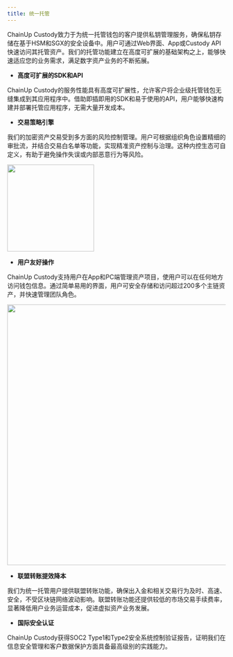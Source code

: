 ```yaml
---
title: 统一托管
---
```


ChainUp Custody致力于为统一托管钱包的客户提供私钥管理服务，确保私钥存储在基于HSM和SGX的安全设备中。用户可通过Web界面、App或Custody API快速访问其托管资产。我们的托管功能建立在高度可扩展的基础架构之上，能够快速适应您的业务需求，满足数字资产业务的不断拓展。

* **高度可扩展的SDK和API**

ChainUp Custody的服务性能具有高度可扩展性，允许客户将企业级托管钱包无缝集成到其应用程序中。借助即插即用的SDK和易于使用的API，用户能够快速构建并部署托管应用程序，无需大量开发成本。

* **交易策略引擎**

我们的加密资产交易受到多方面的风险控制管理。用户可根据组织角色设置精细的审批流，并结合交易白名单等功能，实现精准资产控制与治理。这种内控生态可自定义，有助于避免操作失误或内部恶意行为等风险。

<div className="w-full flex items-center justify-center">
    <img src="/en-us/images/strategy.png" width="200"/>
</div>

* **用户友好操作**

ChainUp Custody支持用户在App和PC端管理资产项目，使用户可以在任何地方访问钱包信息。通过简单易用的界面，用户可安全存储和访问超过200多个主链资产，并快速管理团队角色。

<div className="w-full flex items-center justify-center">
    <img src="/en-us/images/joint1.jpeg" width="600"/>
</div>

* **联盟转账提效降本**

我们为统一托管用户提供联盟转账功能，确保出入金和相关交易行为及时、高速、安全，不受区块链网络波动影响。联盟转账功能还提供较低的市场交易手续费率，显著降低用户业务运营成本，促进虚拟资产业务发展。

* **国际安全认证**

ChainUp Custody获得SOC2 Type1和Type2安全系统控制验证报告，证明我们在信息安全管理和客户数据保护方面具备最高级别的实践能力。
